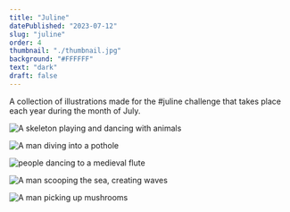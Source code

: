 ```yaml
---
title: "Juline"
datePublished: "2023-07-12"
slug: "juline"
order: 4
thumbnail: "./thumbnail.jpg"
background: "#FFFFFF"
text: "dark"
draft: false
---
```






<Slide class="col-one-three text-slide">
A collection of illustrations made for the #juline challenge that takes place each year during the month of July.
</Slide>


<Slide class="col-one-three text-center"><Image src={First} alt="A skeleton playing and dancing with animals" loading="eager" quality="max"/></Slide>

<Slide class="col-four-six text-center"><Image src={Second} alt="A man diving into a pothole" loading="eager" quality="max"/></Slide>

<Slide class="col-one-six text-center"><Image src={Third} alt="people dancing to a medieval flute" loading="lazy" quality="max"/></Slide>

<Slide class="col-one-three text-center"><Image src={Fourth} alt="A man scooping the sea, creating waves" loading="lazy" quality="max"/></Slide>

<Slide class="col-four-six text-center"><Image src={Fifth} alt="A man picking up mushrooms" loading="lazy" quality="max"/></Slide>